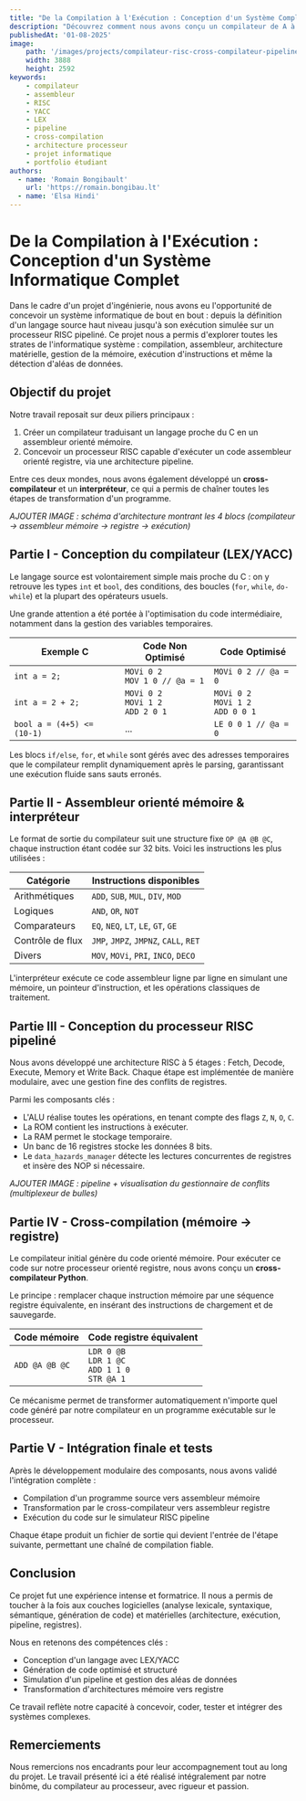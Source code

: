 ```yaml
---
title: "De la Compilation à l'Exécution : Conception d'un Système Complet (Compilateur + Processeur RISC)"
description: "Découvrez comment nous avons conçu un compilateur de A à Z, du langage haut niveau à l'exécution sur un processeur RISC avec pipeline. Un projet complet en informatique."
publishedAt: '01-08-2025'
image: 
    path: '/images/projects/compilateur-risc-cross-compilateur-pipeline/thumbnail.jpg'
    width: 3888
    height: 2592
keywords: 
    - compilateur
    - assembleur
    - RISC
    - YACC
    - LEX
    - pipeline
    - cross-compilation
    - architecture processeur
    - projet informatique
    - portfolio étudiant
authors:
  - name: 'Romain Bongibault'
    url: 'https://romain.bongibau.lt'
  - name: 'Elsa Hindi'
---
```


# De la Compilation à l'Exécution : Conception d'un Système Informatique Complet

Dans le cadre d'un projet d'ingénierie, nous avons eu l'opportunité de concevoir un système informatique de bout en bout : depuis la définition d'un langage source haut niveau jusqu'à son exécution simulée sur un processeur RISC pipeliné. Ce projet nous a permis d'explorer toutes les strates de l'informatique système : compilation, assembleur, architecture matérielle, gestion de la mémoire, exécution d'instructions et même la détection d'aléas de données.

## Objectif du projet

Notre travail reposait sur deux piliers principaux :

1. Créer un compilateur traduisant un langage proche du C en un assembleur orienté mémoire.
2. Concevoir un processeur RISC capable d'exécuter un code assembleur orienté registre, via une architecture pipeline.

Entre ces deux mondes, nous avons également développé un **cross-compilateur** et un **interpréteur**, ce qui a permis de chaîner toutes les étapes de transformation d'un programme.

*AJOUTER IMAGE : schéma d'architecture montrant les 4 blocs (compilateur → assembleur mémoire → registre → exécution)*

## Partie I - Conception du compilateur (LEX/YACC)

Le langage source est volontairement simple mais proche du C : on y retrouve les types `int` et `bool`, des conditions, des boucles (`for`, `while`, `do-while`) et la plupart des opérateurs usuels. 

Une grande attention a été portée à l'optimisation du code intermédiaire, notamment dans la gestion des variables temporaires.

| Exemple C                  | Code Non Optimisé                       | Code Optimisé                          |
|----------------------------|-----------------------------------------|----------------------------------------|
| `int a = 2;`               | `MOVi 0 2`<br />`MOV 1 0 // @a = 1`       | `MOVi 0 2 // @a = 0`                   |
| `int a = 2 + 2;`           | `MOVi 0 2`<br />`MOVi 1 2`<br />`ADD 2 0 1` | `MOVi 0 2`<br />`MOVi 1 2`<br />`ADD 0 0 1`|
| `bool a = (4+5) <= (10-1)`| ...                                    | `LE 0 0 1 // @a = 0`                   |

Les blocs `if/else`, `for`, et `while` sont gérés avec des adresses temporaires que le compilateur remplit dynamiquement après le parsing, garantissant une exécution fluide sans sauts erronés.

## Partie II - Assembleur orienté mémoire & interpréteur

Le format de sortie du compilateur suit une structure fixe `OP @A @B @C`, chaque instruction étant codée sur 32 bits. Voici les instructions les plus utilisées :

| Catégorie        | Instructions disponibles                                                 |
|------------------|---------------------------------------------------------------------------|
| Arithmétiques     | `ADD`, `SUB`, `MUL`, `DIV`, `MOD`                                       |
| Logiques          | `AND`, `OR`, `NOT`                                                      |
| Comparateurs      | `EQ`, `NEQ`, `LT`, `LE`, `GT`, `GE`                                     |
| Contrôle de flux  | `JMP`, `JMPZ`, `JMPNZ`, `CALL`, `RET`                                   |
| Divers            | `MOV`, `MOVi`, `PRI`, `INCO`, `DECO`                                    |

L'interpréteur exécute ce code assembleur ligne par ligne en simulant une mémoire, un pointeur d'instruction, et les opérations classiques de traitement.

## Partie III - Conception du processeur RISC pipeliné

Nous avons développé une architecture RISC à 5 étages : Fetch, Decode, Execute, Memory et Write Back. Chaque étape est implémentée de manière modulaire, avec une gestion fine des conflits de registres.

Parmi les composants clés :

- L'ALU réalise toutes les opérations, en tenant compte des flags `Z`, `N`, `O`, `C`.
- La ROM contient les instructions à exécuter.
- La RAM permet le stockage temporaire.
- Un banc de 16 registres stocke les données 8 bits.
- Le `data_hazards_manager` détecte les lectures concurrentes de registres et insère des NOP si nécessaire.

*AJOUTER IMAGE : pipeline + visualisation du gestionnaire de conflits (multiplexeur de bulles)*

## Partie IV - Cross-compilation (mémoire → registre)

Le compilateur initial génère du code orienté mémoire. Pour exécuter ce code sur notre processeur orienté registre, nous avons conçu un **cross-compilateur Python**.

Le principe : remplacer chaque instruction mémoire par une séquence registre équivalente, en insérant des instructions de chargement et de sauvegarde.

| Code mémoire             | Code registre équivalent                          |
|--------------------------|----------------------------------------------------|
| `ADD @A @B @C`           | `LDR 0 @B`<br />`LDR 1 @C`<br />`ADD 1 1 0`<br />`STR @A 1` |

Ce mécanisme permet de transformer automatiquement n'importe quel code généré par notre compilateur en un programme exécutable sur le processeur.

## Partie V - Intégration finale et tests

Après le développement modulaire des composants, nous avons validé l'intégration complète :

- Compilation d'un programme source vers assembleur mémoire
- Transformation par le cross-compilateur vers assembleur registre
- Exécution du code sur le simulateur RISC pipeline

Chaque étape produit un fichier de sortie qui devient l'entrée de l'étape suivante, permettant une chaîné de compilation fiable.

## Conclusion

Ce projet fut une expérience intense et formatrice. Il nous a permis de toucher à la fois aux couches logicielles (analyse lexicale, syntaxique, sémantique, génération de code) et matérielles (architecture, exécution, pipeline, registres).

Nous en retenons des compétences clés :

- Conception d'un langage avec LEX/YACC
- Génération de code optimisé et structuré
- Simulation d'un pipeline et gestion des aléas de données
- Transformation d'architectures mémoire vers registre

Ce travail reflète notre capacité à concevoir, coder, tester et intégrer des systèmes complexes.

## Remerciements

Nous remercions nos encadrants pour leur accompagnement tout au long du projet. Le travail présenté ici a été réalisé intégralement par notre binôme, du compilateur au processeur, avec rigueur et passion.